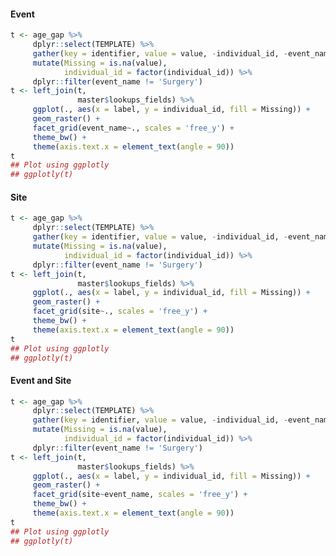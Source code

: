 #### Event
```r
t <- age_gap %>%
     dplyr::select(TEMPLATE) %>%
     gather(key = identifier, value = value, -individual_id, -event_name, -site) %>%
     mutate(Missing = is.na(value),
            individual_id = factor(individual_id)) %>%
     dplyr::filter(event_name != 'Surgery')
t <- left_join(t,
               master$lookups_fields) %>%
     ggplot(., aes(x = label, y = individual_id, fill = Missing)) +
     geom_raster() +
     facet_grid(event_name~., scales = 'free_y') +
     theme_bw() +
     theme(axis.text.x = element_text(angle = 90))
t
## Plot using ggplotly
## ggplotly(t)


```

#### Site
```r
t <- age_gap %>%
     dplyr::select(TEMPLATE) %>%
     gather(key = identifier, value = value, -individual_id, -event_name, -site) %>%
     mutate(Missing = is.na(value),
            individual_id = factor(individual_id)) %>%
     dplyr::filter(event_name != 'Surgery')
t <- left_join(t,
               master$lookups_fields) %>%
     ggplot(., aes(x = label, y = individual_id, fill = Missing)) +
     geom_raster() +
     facet_grid(site~., scales = 'free_y') +
     theme_bw() +
     theme(axis.text.x = element_text(angle = 90))
t
## Plot using ggplotly
## ggplotly(t)


```


#### Event and Site
```r
t <- age_gap %>%
     dplyr::select(TEMPLATE) %>%
     gather(key = identifier, value = value, -individual_id, -event_name, -site) %>%
     mutate(Missing = is.na(value),
            individual_id = factor(individual_id)) %>%
     dplyr::filter(event_name != 'Surgery')
t <- left_join(t,
               master$lookups_fields) %>%
     ggplot(., aes(x = label, y = individual_id, fill = Missing)) +
     geom_raster() +
     facet_grid(site~event_name, scales = 'free_y') +
     theme_bw() +
     theme(axis.text.x = element_text(angle = 90))
t
## Plot using ggplotly
## ggplotly(t)

```

